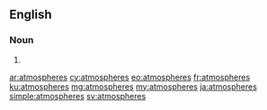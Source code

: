 {{also|atmospheres|atmosphères}}
==English==

===Noun===
{{head|en|noun plural form}}

# {{plural of|atmosphere|lang=en}}

[[ar:atmospheres]]
[[cy:atmospheres]]
[[eo:atmospheres]]
[[fr:atmospheres]]
[[ku:atmospheres]]
[[mg:atmospheres]]
[[my:atmospheres]]
[[ja:atmospheres]]
[[simple:atmospheres]]
[[sv:atmospheres]]